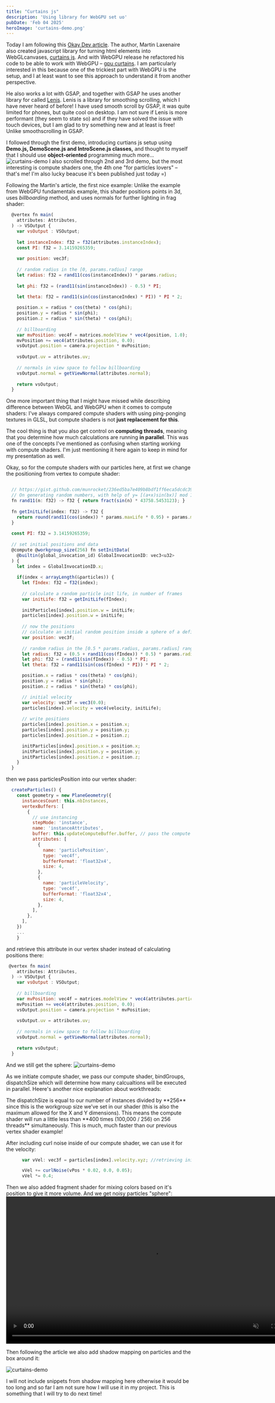 ```yaml
---
title: "Curtains js"
description: 'Using library for WebGPU set uo'
pubDate: 'Feb 04 2025'
heroImage: 'curtains-demo.png'
---
```


Today I am following this [Okay Dev article](https://okaydev.co/articles/dive-into-webgpu-part-1). The author, Martin
Laxenaire also created javascript library for turning html elements into WebGLcanvases, [curtains js](https://www.curtainsjs.com/). And with WebGPU release he refactored his code to be able to work with WebGPU – [gpu curtains](https://github.com/martinlaxenaire/gpu-curtains).
I am particularly interested in this because one of the trickiest part with WebGPU is the setup, and I at least want to see this approach to understand it from another perspective.

He also works a lot with GSAP, and together with GSAP he uses another library for called [Lenis](https://lenis.darkroom.engineering/). Lenis is a library for smoothing scrolling, which I have never heard of before! 
I have used smooth scroll by GSAP, it was quite limited for phones, but quite cool on desktop. I am not sure if Lenis is more performant (they seem to state so) and if they have solved the issue with touch devices, but I am glad to try something new and at least is free! Unlike smoothscrolling in GSAP.

I followed through the first demo, introducing curtians js setup using **Demo.js, DemoScene.js and IntroScene.js classes,** and thought to myself that I should use **object-oriented** programming much more...
![curtains-demo](/shaders-research-blog/images/curtains-demo.png)
 I also scrolled through 2nd and 3rd demo, but the most interesting is compute shaders one, the 4th one "for particles lovers" – that's me!
 I'm also lucky beacuse it's been published just today =)

Following the Martin's article, the first nice example:
Unlike the example from WebGPU fundamentals example, this shader positions points in 3d, uses *billboarding* method, and uses normals for further lighting in frag shader:
```javascript
  @vertex fn main(
    attributes: Attributes,
  ) -> VSOutput {    
    var vsOutput : VSOutput;
    
    let instanceIndex: f32 = f32(attributes.instanceIndex);
    const PI: f32 = 3.14159265359;
    
    var position: vec3f;
    
    // random radius in the [0, params.radius] range
    let radius: f32 = rand11(cos(instanceIndex)) * params.radius;
    
    let phi: f32 = (rand11(sin(instanceIndex)) - 0.5) * PI;
    
    let theta: f32 = rand11(sin(cos(instanceIndex) * PI)) * PI * 2;

    position.x = radius * cos(theta) * cos(phi);
    position.y = radius * sin(phi);
    position.z = radius * sin(theta) * cos(phi);
    
    // billboarding
    var mvPosition: vec4f = matrices.modelView * vec4(position, 1.0);
    mvPosition += vec4(attributes.position, 0.0);
    vsOutput.position = camera.projection * mvPosition;
    
    vsOutput.uv = attributes.uv;
    
    // normals in view space to follow billboarding
    vsOutput.normal = getViewNormal(attributes.normal);
    
    return vsOutput;
  }
```

One more important thing that I might have missed while describing difference between WebGL and WebGPU when it comes to compute shaders:
I've always compared compute shaders with using ping-ponging textures in GLSL, but compute shaders is not **just replacement for this**.

The cool thing is that you also get control on **computing threads**, meaning that you determine how much calculations are running **in parallel**. 
This was one of the concepts I've mentioned as confusing when starting working with compute shaders. I'm just mentioning it here again to keep in mind for my presentation as well.


Okay, so for the compute shaders with our particles here, at first we change the positioning from vertex to compute shader:
```javascript

  // https://gist.github.com/munrocket/236ed5ba7e409b8bdf1ff6eca5dcdc39
  // On generating random numbers, with help of y= [(a+x)sin(bx)] mod 1", W.J.J. Rey, 22nd European Meeting of Statisticians 1998
  fn rand11(n: f32) -> f32 { return fract(sin(n) * 43758.5453123); }
  
  fn getInitLife(index: f32) -> f32 {
    return round(rand11(cos(index)) * params.maxLife * 0.95) + params.maxLife * 0.05;
  }
  
  const PI: f32 = 3.14159265359;
  
  // set initial positions and data
  @compute @workgroup_size(256) fn setInitData(
    @builtin(global_invocation_id) GlobalInvocationID: vec3<u32>
  ) {
    let index = GlobalInvocationID.x;
    
    if(index < arrayLength(&particles)) {
      let fIndex: f32 = f32(index);
      
      // calculate a random particle init life, in number of frames
      var initLife: f32 = getInitLife(fIndex);
      
      initParticles[index].position.w = initLife;
      particles[index].position.w = initLife;
      
      // now the positions
      // calculate an initial random position inside a sphere of a defined radius
      var position: vec3f;
      
      // random radius in the [0.5 * params.radius, params.radius] range
      let radius: f32 = (0.5 + rand11(cos(fIndex)) * 0.5) * params.radius;
      let phi: f32 = (rand11(sin(fIndex)) - 0.5) * PI;
      let theta: f32 = rand11(sin(cos(fIndex) * PI)) * PI * 2;

      position.x = radius * cos(theta) * cos(phi);
      position.y = radius * sin(phi);
      position.z = radius * sin(theta) * cos(phi);

      // initial velocity
      var velocity: vec3f = vec3(0.0);
      particles[index].velocity = vec4(velocity, initLife);
            
      // write positions
      particles[index].position.x = position.x;
      particles[index].position.y = position.y;
      particles[index].position.z = position.z;

      initParticles[index].position.x = position.x;
      initParticles[index].position.y = position.y;
      initParticles[index].position.z = position.z;
    }
  }

```

then we pass particlesPosition into our vertex shader:
```javascript
  createParticles() {
    const geometry = new PlaneGeometry({
      instancesCount: this.nbInstances,
      vertexBuffers: [
        {
          // use instancing
          stepMode: 'instance',
          name: 'instanceAttributes',
          buffer: this.updateComputeBuffer.buffer, // pass the compute buffer right away
          attributes: [
            {
              name: 'particlePosition',
              type: 'vec4f',
              bufferFormat: 'float32x4',
              size: 4,
            },
            {
              name: 'particleVelocity',
              type: 'vec4f',
              bufferFormat: 'float32x4',
              size: 4,
            },
          ],
        },
      ],
    })
    ...
    }
```
and retrieve this attribute in our vertex shader instead of calculating positions there:
```javascript
 @vertex fn main(
    attributes: Attributes,
  ) -> VSOutput {    
    var vsOutput : VSOutput;
    
    // billboarding
    var mvPosition: vec4f = matrices.modelView * vec4(attributes.particlePosition.xyz, 1.0);
    mvPosition += vec4(attributes.position, 0.0);
    vsOutput.position = camera.projection * mvPosition;
    
    vsOutput.uv = attributes.uv;
    
    // normals in view space to follow billboarding
    vsOutput.normal = getViewNormal(attributes.normal);
    
    return vsOutput;
  }
```

And we still get the sphere:
![curtains-demo](/shaders-research-blog/images/curtains-sphere-1.png)

As we initiate compute shader, we pass our compute shader, bindGroups, dispatchSize which will determine how many calcualtions will be executed in parallel. Heere's another nice explanation about workthreads:

<Takeaway>
The dispatchSize is equal to our number of instances divided by **256** since this is the workgroup size we’ve set in our shader (this is also the maximum allowed for the X and Y dimensions). 
This means the compute shader will run a little less than **400 times (100,000 / 256) on 256 threads** simultaneously. 
This is much, much faster than our previous vertex shader example!
</Takeaway>

After including curl noise inside of our compute shader, we can use it for the velocity:
```javascript
      var vVel: vec3f = particles[index].velocity.xyz; //retrieving initial velocity

      vVel += curlNoise(vPos * 0.02, 0.0, 0.05);
      vVel *= 0.4;
```
Then we also added fragment shader for mixing colors based on it's position to give it more volume.
And we get noisy particles "sphere":
<video controls muted autopolay loop width="800" src="/shaders-research-blog/images/wgsl-okay-dev.mp4"></video>

Then following the article we also add shadow mapping on particles and the box around it:

![curtains-demo](/shaders-research-blog/images/curtains-sphere-2.png)

I will not include snippets from shadow mapping here otherwise it would be too long and so far I am not sure how I will use it in my project.
This is something that I will try to do next time!
